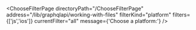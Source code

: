 


<ChooseFilterPage
    directoryPath="/ChooseFilterPage"
    address="/lib/graphqlapi/working-with-files"
    filterKind="platform"
    filters={['js','ios']}
    currentFilter="all"
    message={'Choose a platform:'}
/>
